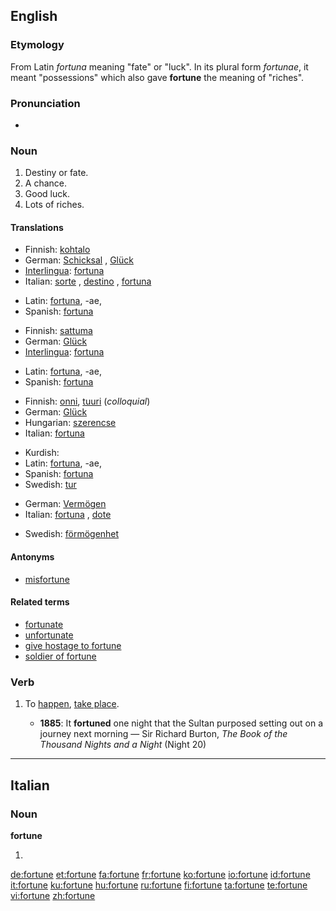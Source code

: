 ==English==

{{rank|foreign|native|members|958|fortune|glass|silver|winter}}

===Etymology===
From Latin ''fortuna'' meaning "fate" or "luck". In its plural form ''fortunae'', it meant "possessions" which also gave '''fortune''' the meaning of "riches".

===Pronunciation===
*{{audio|en-us-fortune.ogg|Audio (US)}}

===Noun===
{{en-noun}}

# Destiny or fate.
# A chance.
# Good luck.
# Lots of riches.

====Translations====
{{trans-top|destiny or fate}}
*Finnish: [[kohtalo]]
*German: [[Schicksal]] {{n}}, [[Glück]] {{n}}
*[[Interlingua]]: [[fortuna]]
*Italian: [[sorte]] {{f}}, [[destino]] {{m}}, [[fortuna#Italian|fortuna]] {{f}}
{{trans-mid}}
*Latin: [[fortuna]], -ae, {{f}}
*Spanish: [[fortuna]] {{f}}
{{trans-bottom}}

{{trans-top|a chance}}
*Finnish: [[sattuma]]
*German: [[Glück]] {{n}}
*[[Interlingua]]: [[fortuna]]
{{trans-mid}}
*Latin: [[fortuna]], -ae, {{f}}
*Spanish: [[fortuna]] {{f}}
{{trans-bottom}}

{{trans-top|good luck}}
*Finnish: [[onni#Finnish|onni]], [[tuuri]] (''colloquial'')
*German: [[Glück]] {{n}}
*Hungarian: [[szerencse]]
*Italian: [[fortuna#Italian|fortuna]] {{f}}
{{trans-mid}}
*Kurdish: {{KUchar|[[نوخشه‌]]}}
*Latin: [[fortuna]], -ae, {{f}}
*Spanish: [[fortuna]] {{f}}
*Swedish: [[tur]] {{c}}
{{trans-bottom}}

{{trans-top|lots of riches}}
*German: [[Vermögen]] {{n}}
*Italian: [[fortuna#Italian|fortuna]] {{f}}, [[dote]] {{f}}
{{trans-mid}}
*Swedish: [[förmögenhet]] {{c}}
{{trans-bottom}}

====Antonyms====
*[[misfortune]]

====Related terms====
*[[fortunate]]
*[[unfortunate]]
*[[give hostage to fortune]]
*[[soldier of fortune]]

===Verb===
{{en-verb|fortun|es}}

# {{context|obsolete|intransitive}} To [[happen]], [[take place]].
#*'''1885''': It '''fortuned''' one night that the Sultan purposed setting out on a journey next morning — Sir Richard Burton, ''The Book of the Thousand Nights and a Night'' (Night 20)

----

==Italian==

===Noun===
'''fortune''' {{f}}

# {{plural of|fortuna|lang=Italian}}

[[de:fortune]]
[[et:fortune]]
[[fa:fortune]]
[[fr:fortune]]
[[ko:fortune]]
[[io:fortune]]
[[id:fortune]]
[[it:fortune]]
[[ku:fortune]]
[[hu:fortune]]
[[ru:fortune]]
[[fi:fortune]]
[[ta:fortune]]
[[te:fortune]]
[[vi:fortune]]
[[zh:fortune]]